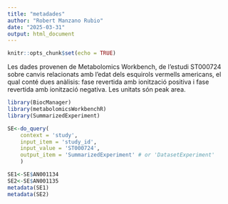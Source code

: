```yaml
---
title: "metadades"
author: "Robert Manzano Rubio"
date: "2025-03-31"
output: html_document
---
```


```r
knitr::opts_chunk$set(echo = TRUE)
```


Les dades provenen de Metabolomics Workbench, de l'estudi ST000724 sobre canvis relacionats amb l'edat dels esquirols vermells americans, el qual conté dues anàlisis: fase revertida amb ionització positiva i fase revertida amb ionització negativa. Les unitats són peak area.

```r
library(BiocManager)
library(metabolomicsWorkbenchR)
library(SummarizedExperiment)

SE<-do_query(
    context = 'study',
    input_item = 'study_id',
    input_value = 'ST000724',
    output_item = 'SummarizedExperiment' # or 'DatasetExperiment'
    )

SE1<-SE$AN001134
SE2<-SE$AN001135
metadata(SE1)
metadata(SE2)
```

